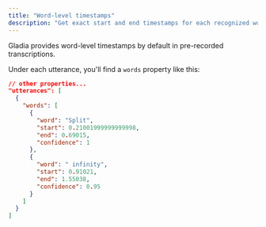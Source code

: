 ```yaml
---
title: "Word-level timestamps"
description: "Get exact start and end timestamps for each recognized word"
---
```


Gladia provides word-level timestamps by default in pre-recorded transcriptions.

Under each utterance, you'll find a `words` property like this:

```json
// other properties...
"utterances": [
  {
    "words": [
      {
        "word": "Split",
        "start": 0.21001999999999998,
        "end": 0.69015,
        "confidence": 1
      },
      {
        "word": " infinity",
        "start": 0.91021,
        "end": 1.55038,
        "confidence": 0.95
      }
    ]
  }
]
```


